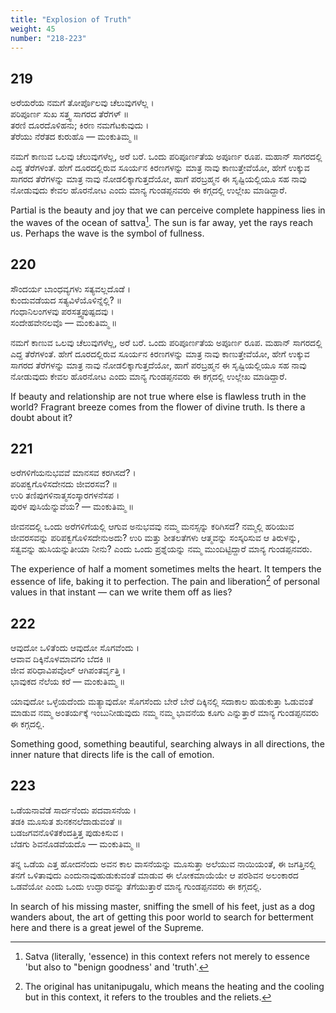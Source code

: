 ```yaml
---
title: "Explosion of Truth"
weight: 45
number: "218-223"
---
```


## 219

ಅರೆಯರೆಯ ನಮಗೆ ತೋರ್ಪೊಲವು ಚೆಲುವುಗಳೆಲ್ಲ ।  
ಪರಿಪೂರ್ಣ ಸುಖ ಸತ್ತ್ವ ಸಾಗರದ ತೆರೆಗಳ್ ॥  
ತರಣಿ ದೂರದೊಳಿಹನು; ಕಿರಣ ನಮಗೆಟಕುವುದು ।  
ತೆರೆಯು ನೆರೆತದ ಕುರುಹೊ — ಮಂಕುತಿಮ್ಮ ॥

ನಮಗೆ ಕಾಣುವ ಒಲವು ಚೆಲುವುಗಳೆಲ್ಲ, ಅರೆ ಬರೆ. ಒಂದು ಪರಿಪೂರ್ಣತೆಯ ಅಪೂರ್ಣ ರೂಪ. ಮಹಾನ್ ಸಾಗರದಲ್ಲಿ ಎದ್ದ ತೆರೆಗಳಂತೆ. ಹೇಗೆ ದೂರದಲ್ಲಿರುವ ಸೂರ್ಯನ ಕಿರಣಗಳನ್ನು ಮಾತ್ರ ನಾವು ಕಾಣುತ್ತೇವೆಯೋ, ಹೇಗೆ ಉಕ್ಕುವ ಸಾಗರದ ತೆರೆಗಳನ್ನು ಮಾತ್ರ ನಾವು ನೋಡಲಿಕ್ಕಾಗುತ್ತದೆಯೋ, ಹಾಗೆ ಪರಬ್ರಹ್ಮನ ಈ ಸೃಷ್ಟಿಯಲ್ಲಿಯೂ ಸಹ ನಾವು ನೋಡುವುದು ಕೇವಲ ಹೊರನೋಟ ಎಂದು ಮಾನ್ಯ ಗುಂಡಪ್ಪನವರು ಈ ಕಗ್ಗದಲ್ಲಿ ಉಲ್ಲೇಖ ಮಾಡಿದ್ದಾರೆ.

Partial is the beauty and joy that we can perceive complete happiness lies in the waves of the ocean of sattva[^84]. The sun is far away, yet the rays reach us. Perhaps the wave is the symbol of fullness.

## 220

ಸೌಂದರ್ಯ ಬಾಂಧವ್ಯಗಳು ಸತ್ಯವಲ್ಲದೊಡೆ ।  
ಕುಂದುವಡೆಯದ ಸತ್ಯವಿಳೆಯೊಳಿನ್ನೆಲ್ಲಿ? ॥  
ಗಂಧಾನಿಲಂಗಳವು ಪರಸತ್ತ್ವಪುಷ್ಪದವು ।  
ಸಂದೇಹವೇನಲವೊ — ಮಂಕುತಿಮ್ಮ ॥

ನಮಗೆ ಕಾಣುವ ಒಲವು ಚೆಲುವುಗಳೆಲ್ಲ, ಅರೆ ಬರೆ. ಒಂದು ಪರಿಪೂರ್ಣತೆಯ ಅಪೂರ್ಣ ರೂಪ. ಮಹಾನ್ ಸಾಗರದಲ್ಲಿ ಎದ್ದ ತೆರೆಗಳಂತೆ. ಹೇಗೆ ದೂರದಲ್ಲಿರುವ ಸೂರ್ಯನ ಕಿರಣಗಳನ್ನು ಮಾತ್ರ ನಾವು ಕಾಣುತ್ತೇವೆಯೋ, ಹೇಗೆ ಉಕ್ಕುವ ಸಾಗರದ ತೆರೆಗಳನ್ನು ಮಾತ್ರ ನಾವು ನೋಡಲಿಕ್ಕಾಗುತ್ತದೆಯೋ, ಹಾಗೆ ಪರಬ್ರಹ್ಮನ ಈ ಸೃಷ್ಟಿಯಲ್ಲಿಯೂ ಸಹ ನಾವು ನೋಡುವುದು ಕೇವಲ ಹೊರನೋಟ ಎಂದು ಮಾನ್ಯ ಗುಂಡಪ್ಪನವರು ಈ ಕಗ್ಗದಲ್ಲಿ ಉಲ್ಲೇಖ ಮಾಡಿದ್ದಾರೆ.

If beauty and relationship are not true where else is flawless truth in the world? Fragrant breeze comes from the flower of divine truth. Is there a doubt about it?

## 221

ಅರೆಗಳಿಗೆಯನುಭವವೆ ಮಾನಸವ ಕರಗಿಸದೆ? ।  
ಪರಿಪಕ್ವಗೊಳಿಸದೇನದು ಜೀವರಸವ? ॥  
ಉರಿ ತಣಿಪುಗಳಿನಾತ್ಮಸಂಸ್ಕಾರಗಳನೆಸಪ ।  
ಪುರಳ ಪುಸಿಯೆನ್ನುವೆಯ? — ಮಂಕುತಿಮ್ಮ ॥

ಜೀವನದಲ್ಲಿ ಒಂದು ಅರೆಗಳಿಗೆಯಲ್ಲಿ ಆಗುವ ಅನುಭವವು ನಮ್ಮ ಮನಸ್ಸನ್ನು ಕರಿಗಿಸದೆ? ನಮ್ಮಲ್ಲಿ ಹರಿಯುವ ಜೀವರಸವನ್ನು ಪರಿಪಕ್ವಗೊಳಿಸದೇನುಅದು? ಉರಿ ಮತ್ತು ಶೀತಲತೆಗಳು ಆತ್ಮವನ್ನು ಸಂಸ್ಕರಿಸುವ ಆ ತಿರುಳನ್ನು, ಸತ್ವವನ್ನು ಹುಸಿಯನ್ನುತೀಯಾ ನೀನು? ಎಂದು ಒಂದು ಪ್ರಶ್ನೆಯನ್ನು ನಮ್ಮ ಮುಂದಿಟ್ಟಿದ್ದಾರೆ ಮಾನ್ಯ ಗುಂಡಪ್ಪನವರು.

The experience of half a moment sometimes melts the heart. It tempers the essence of life, baking it to perfection. The pain and liberation[^85] of personal values in that instant — can we write them off as lies?

## 222

ಆವುದೋ ಒಳಿತೆಂದು ಆವುದೋ ಸೊಗವೆಂದು ।  
ಆವಾವ ದಿಕ್ಕಿನೊಳಮಾವಗಂ ಬೆದಕಿ ॥  
ಜೀವ ಪರಿಧಾವಿಪವೊಲ್ ಆಗಿಪಂತರ್ವೃತ್ತಿ ।  
ಭಾವುಕದ ನೆಲೆಯ ಕರೆ — ಮಂಕುತಿಮ್ಮ ॥

ಯಾವುದೋ ಒಳ್ಳೆಯದೆಂದು ಮತ್ಯಾವುದೋ ಸೊಗಸೆಂದು ಬೇರೆ ಬೇರೆ ದಿಕ್ಕಿನಲ್ಲಿ ಸದಾಕಾಲ ಹುಡುಕುತ್ತಾ ಓಡುವಂತೆ ಮಾಡುವ ನಮ್ಮ ಅಂತರ್ಯಕ್ಕೆ ಇಂಬುನೀಡುವುದು ನಮ್ಮ ನಮ್ಮ ಭಾವನೆಯ ಕೂಗು ಎನ್ನುತ್ತಾರೆ ಮಾನ್ಯ ಗುಂಡಪ್ಪನವರು ಈ ಕಗ್ಗದಲ್ಲಿ.

Something good, something beautiful, searching always in all directions, the inner nature that directs life is the call of emotion.

## 223

ಒಡೆಯನಾವೆಡೆ ಸಾರ್ದನೆಂದು ಪದವಾಸನೆಯ ।  
ತಡಕಿ ಮೂಸುತ ಶುನಕನಲೆದಾಡುವಂತೆ ॥  
ಬಡಜಗವನೊಳಿತಕೆಂದತ್ತಿತ್ತ ಪುಡುಕಿಸುವ ।  
ಬೆಡಗು ಶಿವನೊಡವೆಯದೊ — ಮಂಕುತಿಮ್ಮ ॥

ತನ್ನ ಒಡೆಯ ಎತ್ತ ಹೋದನೆಂದು ಅವನ ಕಾಲ ವಾಸನೆಯನ್ನು ಮೂಸುತ್ತಾ ಅಲೆಯುವ ನಾಯಿಯಂತೆ, ಈ ಜಗತ್ತಿನಲ್ಲಿ ತನಗೆ ಒಳಿತಾವುದು ಎಂದುನಾವುಹುಡುಕುವಂತೆ ಮಾಡುವ ಈ ಲೋಕಮಾಯೆಯೇ ಆ ಪರಶಿವನ ಅಲಂಕಾರದ ಒಡವೆಯೋ ಎಂದು ಒಂದು ಉದ್ಘಾರವನ್ನು ತೆಗೆಯುತ್ತಾರೆ ಮಾನ್ಯ ಗುಂಡಪ್ಪನವರು ಈ ಕಗ್ಗದಲ್ಲಿ.

In search of his missing master, sniffing the smell of his feet, just as a dog wanders about, the art of getting this poor world to search for betterment here and there is a great jewel of the Supreme.

[^84]: Satva (literally, 'essence) in this context refers not merely to essence 'but also to "benign goodness' and 'truth'.
[^85]: The original has unitanipugalu, which means the heating and the cooling but in this context, it refers to the troubles and the reliets.
